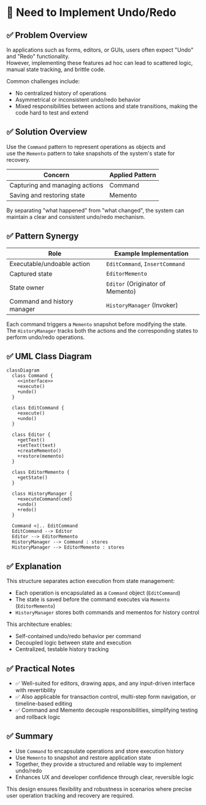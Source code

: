 # 🧪️ Need to Implement Undo/Redo

## ✅ Problem Overview

In applications such as forms, editors, or GUIs, users often expect "Undo" and "Redo" functionality.  
However, implementing these features ad hoc can lead to scattered logic, manual state tracking, and brittle code.

Common challenges include:

- No centralized history of operations
- Asymmetrical or inconsistent undo/redo behavior
- Mixed responsibilities between actions and state transitions, making the code hard to test and extend

## ✅ Solution Overview

Use the `Command` pattern to represent operations as objects and  
use the `Memento` pattern to take snapshots of the system's state for recovery.

| Concern                        | Applied Pattern |
| ------------------------------ | --------------- |
| Capturing and managing actions | Command         |
| Saving and restoring state     | Memento         |

By separating "what happened" from "what changed", the system can maintain a clear and consistent undo/redo mechanism.

## ✅ Pattern Synergy

| Role                        | Example Implementation           |
| --------------------------- | -------------------------------- |
| Executable/undoable action  | `EditCommand`, `InsertCommand`   |
| Captured state              | `EditorMemento`                  |
| State owner                 | `Editor` (Originator of Memento) |
| Command and history manager | `HistoryManager` (Invoker)       |

Each command triggers a `Memento` snapshot before modifying the state.  
The `HistoryManager` tracks both the actions and the corresponding states to perform undo/redo operations.

## ✅ UML Class Diagram

```mermaid
classDiagram
  class Command {
    <<interface>>
    +execute()
    +undo()
  }

  class EditCommand {
    +execute()
    +undo()
  }

  class Editor {
    +getText()
    +setText(text)
    +createMemento()
    +restore(memento)
  }

  class EditorMemento {
    +getState()
  }

  class HistoryManager {
    +executeCommand(cmd)
    +undo()
    +redo()
  }

  Command <|.. EditCommand
  EditCommand --> Editor
  Editor --> EditorMemento
  HistoryManager --> Command : stores
  HistoryManager --> EditorMemento : stores
```

## ✅ Explanation

This structure separates action execution from state management:

- Each operation is encapsulated as a `Command` object (`EditCommand`)
- The state is saved before the command executes via `Memento` (`EditorMemento`)
- `HistoryManager` stores both commands and mementos for history control

This architecture enables:

- Self-contained undo/redo behavior per command
- Decoupled logic between state and execution
- Centralized, testable history tracking

## ✅ Practical Notes

- ✅ Well-suited for editors, drawing apps, and any input-driven interface with revertibility
- ✅ Also applicable for transaction control, multi-step form navigation, or timeline-based editing
- ✅ Command and Memento decouple responsibilities, simplifying testing and rollback logic

## ✅ Summary

- Use `Command` to encapsulate operations and store execution history
- Use `Memento` to snapshot and restore application state
- Together, they provide a structured and reliable way to implement undo/redo
- Enhances UX and developer confidence through clear, reversible logic

This design ensures flexibility and robustness in scenarios where precise user operation tracking and recovery are required.
